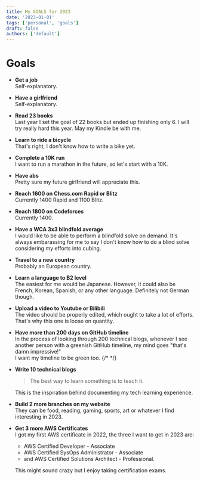 ```yaml
---
title: My GOALS for 2023
date: '2023-01-01'
tags: ['personal', 'goals']
draft: false
authors: ['default']
---
```


# Goals

- **Get a job**  
  Self-explanatory.
- **Have a girlfriend**  
  Self-explanatory.
- **Read 23 books**  
  Last year I set the goal of 22 books but ended up finishing only 6. I will try really hard this year.
  May my Kindle be with me.
- **Learn to ride a bicycle**  
  That's right, I don't know how to write a bike yet.
- **Complete a 10K run**  
  I want to run a marathon in the future, so let's start with a 10K.
- **Have abs**  
  Pretty sure my future girlfriend will appreciate this.
- **Reach 1600 on Chess.com Rapid or Blitz**  
  Currently 1400 Rapid and 1100 Blitz.
- **Reach 1800 on Codeforces**  
  Currently 1400.
- **Have a WCA 3x3 blindfold average**  
  I would like to be able to perform a blindfold solve on demand.
  It's always embarassing for me to say I don't know how to do a blind solve considering my efforts into cubing.
- **Travel to a new country**  
  Probably an European country.
- **Learn a language to B2 level**  
  The easiest for me would be Japanese. However, it could also be French, Korean, Spanish, or any other language.
  Definitely not German though.
- **Upload a video to Youtube or Bilibili**  
  The video should be properly edited, which ought to take a lot of efforts. That's why this one is loose on quantity.
- **Have more than 200 days on GitHub timeline**  
   In the process of looking through 200 technical blogs, whenever I see another person with a greenish GitHub timeline, my mind goes "that's damn impressive!"  
   I want my timeline to be green too.
  {/* <!-- TODO edit the link here after posting the blog--> */}
- **Write 10 technical blogs**

  > The best way to learn something is to teach it.

  This is the inspiration behind documenting my tech learning experience.

- **Build 2 more branches on my website**  
  They can be food, reading, gaming, sports, art or whatever I find interesting in 2023.
- **Get 3 more AWS Certificates**  
  I got my first AWS certificate in 2022, the three I want to get in 2023 are:

  - AWS Certified Developer - Associate
  - AWS Certified SysOps Administrator - Associate
  - and AWS Certified Solutions Architect - Professional.

  This might sound crazy but I enjoy taking certification exams.
